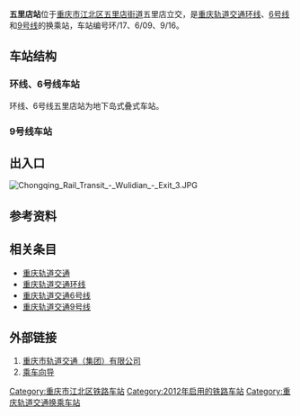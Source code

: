 {{Infobox station
|name=五里店
|eng_name=Wulidian
|linecolour={{重庆轨道交通颜色|0}}
|linecolour2={{重庆轨道交通颜色|6}}
|linecolour3={{重庆轨道交通颜色|9}}
|image=Chongqing Rail Transit - Wulidian - Concourse.JPG
|caption=环线、6号线站厅
|code={{重庆轨道交通车站编号||0|1|7}} {{重庆轨道交通车站编号||6|0|9}} {{重庆轨道交通车站编号||9|1|6}}
|country={{PRC}}
|borough=[[重庆市|重庆市]][[江北区_(重庆市)|江北区]][[五里店街道_(重庆市)|五里店街道]]
|address=五里店立交
|coordinates={{coord|29.588038|106.561796|display=inline,title}}
|owned=[[重庆市轨道交通（集团）有限公司|重庆市轨道交通（集团）有限公司]]
|operator=[[重庆市轨道交通（集团）有限公司|重庆市轨道交通（集团）有限公司]]
|line={{重庆轨道交通线路名|0|narrow|long}}<br>{{重庆轨道交通线路名|6|narrow|long}}<br>{{重庆轨道交通线路名|9|narrow|long}}
|levels={{重庆轨道交通线路名|0|narrow|long}}、{{重庆轨道交通线路名|6|narrow|long}}：3层<br>{{重庆轨道交通线路名|9|narrow|long}}：2层
|interchange=垂直换乘、通道换乘
|structure=地下车站
|platform=3座[[岛式站台|岛式站台]]
|tracks=6条
|exits=9个（5个暂未开通）
|opened={{重庆轨道交通线路名|0|narrow|no}}：2018年12月28日<ref>{{cite web|url=https://weibo.com/2152519810/H9h1UzOlf|title=【环山抱水 四通八达】重庆轨道交通家族添新成员啦！|date=2018-12-28}}</ref><br />
{{重庆轨道交通线路名|6|narrow|no}}：2012年9月28日<ref>{{cite web|url=https://weibo.com/2152519810/yDO30acM5|title=#6号线开通试运营#  重庆第四条轨道交通线路——6号线通车啦！|date=2012-09-27}}</ref><br>{{重庆轨道交通线路名|9|narrow|no}}：2022年1月25日
|services={{Adjacent stations|system=重庆轨道交通
|line1=0|left1=渝鲁|right1=弹子石
|line2=6|left2=江北城|right2=红土地
|line3=9|left3=江北城|right3=溉澜溪
}}
|timetable={{车站首末班时刻|重庆轨道交通|五里店}}
}}
'''五里店站'''位于[[重庆市|重庆市]][[江北区_(重庆市)|江北区]][[五里店街道_(重庆市)|五里店街道]]五里店立交，是[[重庆轨道交通|重庆轨道交通]][[重庆轨道交通环线|环线]]、[[重庆轨道交通6号线|6号线]]和[[重庆轨道交通9号线|9号线]]的换乘站，车站编号环/17、6/09、9/16。

== 车站结构 ==
=== 环线、6号线车站 ===
环线、6号线五里店站为地下岛式叠式车站。
{{城轨车站结构
|floor1=B1|label1A=站厅|text1A={{重庆轨道交通设施列表|票务|出口|2a=1‒4|无障碍电梯|通道|4a=换乘9号线}}
|floor2=B2|label2A=站台|text2A={{重庆轨道交通设施列表|无障碍卫生间|无障碍电梯}}
 |map2A={{PlatformMap|I|system=重庆轨道交通|line=0|next1=渝鲁|next2=弹子石}}
|floor3=B3|label3A=站台|text3A={{重庆轨道交通设施列表|无障碍卫生间|无障碍电梯}}
 |map3A={{PlatformMap|I|system=重庆轨道交通|line=6|inverse1=true|next1=红土地|inverse2=true|next2=江北城}}}}
{{gallery
|File:Wulidian Station Platform (Loop Line).jpg|环线站台
|File:Chongqing Rail Transit - Wulidian - Platform.JPG|6号线站台
}}
=== 9号线车站===
{{城轨车站结构
|floor1=B1|label1A=站厅|text1A={{重庆轨道交通设施列表|票务|出口|2a=5‒8|无障碍电梯|通道|4a=换乘环线、6号线}}
|floor2=B2|label2A=站台|text2A={{重庆轨道交通设施列表|无障碍卫生间|无障碍电梯}}
 |map2A={{PlatformMap|I|system=重庆轨道交通|line=9|next1=江北城|next2=溉澜溪}}}}

== 出入口 ==
[[File:Chongqing_Rail_Transit_-_Wulidian_-_Exit_3.JPG|thumb]]
{{重庆轨道交通出口列表|multi=1|
{{重庆轨道交通出口|1|||closed=1|line=6}}
{{重庆轨道交通出口|2|||closed=1|line=6}}
{{重庆轨道交通出口|3|五里店立交|line=6}}
{{重庆轨道交通出口|4|对山立交|acc=1|line=6}}
{{重庆轨道交通出口|5|北滨三路|line=9|closed=1}}
{{重庆轨道交通出口|6|五红路|line=9}}
{{重庆轨道交通出口|7|五红路|line=9|closed=1|acc=1}}
{{重庆轨道交通出口|8A|天澜大道|line=9}}
{{重庆轨道交通出口|8B|海尔路|closed=1|line=9}}
}}
== 参考资料 ==
{{reflist}}

== 相关条目 ==
*[[重庆轨道交通|重庆轨道交通]]
*[[重庆轨道交通环线|重庆轨道交通环线]]
*[[重庆轨道交通6号线|重庆轨道交通6号线]]
*[[重庆轨道交通9号线|重庆轨道交通9号线]]

== 外部链接 ==
#[https://www.cqmetro.cn 重庆市轨道交通（集团）有限公司]{{Wayback|url=https://www.cqmetro.cn/ |date=20210523085253 }}
#[https://www.cqmetro.cn/yyfw/ccxd/default_1.shtml 乘车向导]{{Wayback|url=https://www.cqmetro.cn/yyfw/ccxd/default_1.shtml |date=20210523085318 }}
{{重庆轨道交通站点|0=1|6=1|9=1}}
[[Category:重庆市江北区铁路车站|Category:重庆市江北区铁路车站]]
[[Category:2012年启用的铁路车站|Category:2012年启用的铁路车站]]
[[Category:重庆轨道交通换乘车站|Category:重庆轨道交通换乘车站]]